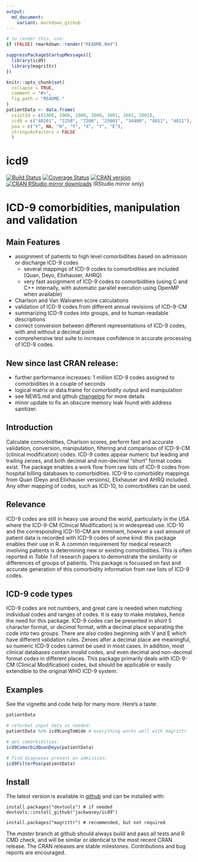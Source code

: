 ```yaml
---
output:
  md_document:
    variant: markdown_github
---
```

<!-- README.md is generated from README.Rmd. Please edit that file and render with rmarkdown::render("README.Rmd")-->
```r

# to render this, use:
if (FALSE) rmarkdown::render("README.Rmd")

suppressPackageStartupMessages({
  library(icd9)
  library(magrittr)
})

knitr::opts_chunk$set(
  collapse = TRUE,
  comment = "#>",
  fig.path = "README-"
)
patientData <- data.frame(
  visitId = c(1000, 1000, 1000, 1000, 1001, 1001, 1002),
  icd9 = c("40201", "2258", "7208", "25001", "34400", "4011", "4011"),
  poa = c("Y", NA, "N", "Y", "X", "Y", "E"),
  stringsAsFactors = FALSE
  )
```
# icd9

[![Build Status](https://travis-ci.org/jackwasey/icd9.svg?branch=master)](https://travis-ci.org/jackwasey/icd9) [![Coverage Status](https://coveralls.io/repos/jackwasey/icd9/badge.svg?branch=master)](https://coveralls.io/r/jackwasey/icd9?branch=master)
[![CRAN version](http://www.r-pkg.org/badges/version/icd9)](https://cran.r-project.org/package=icd9)
[![CRAN RStudio mirror downloads](http://cranlogs.r-pkg.org/badges/icd9)](https://cran.r-project.org/package=icd9) (RStudio mirror only)

# ICD-9 comorbidities, manipulation and validation

## Main Features

 * assignment of patients to high level comorbidities based on admission or discharge ICD-9 codes
     * several mappings of ICD-9 codes to comorbidities are included (Quan, Deyo, Elixhauser, AHRQ)
     * very fast assignment of ICD-9 codes to comorbidities (using C and C++ internally, with automatic parallel execution using OpenMP when available)
 * Charlson and Van Walvaren score calculations
 * validation of ICD-9 codes from different annual revisions of ICD-9-CM
 * summarizing ICD-9 codes into groups, and to human-readable descriptions
 * correct conversion between different representations of ICD-9 codes, with and without a decimal point
 * comprehensive test suite to increase confidence in accurate processing of ICD-9 codes.

## New since last CRAN release:
 * further performance increases: 1 million ICD-9 codes assigned to comorbidities in a couple of seconds
 * logical matrix or data.frame for comorbidity output and manipulation
 * see NEWS.md and github [changelog](https://github.com/jackwasey/icd9/commits/master) for more details
 * minor update to fix an obscure memory leak found with address sanitizer.

## Introduction

Calculate comorbidities, Charlson scores, perform fast and accurate validation, conversion, manipulation, filtering and comparison of ICD-9-CM (clinical modification) codes. ICD-9 codes appear numeric but leading and trailing zeroes, and both decimal and non-decimal "short" format codes exist. The package enables a work flow from raw lists of ICD-9 codes from hospital billing databases to comorbidities. ICD-9 to comorbidity mappings from Quan (Deyo and Elixhauser versions), Elixhauser and AHRQ included. Any other mapping of codes, such as ICD-10, to comorbidities can be used.

## Relevance

ICD-9 codes are still in heavy use around the world, particularly in the USA where the ICD-9-CM (Clinical Modification) is in widespread use. ICD-10 and the corresponding ICD-10-CM are imminent, however a vast amount of patient data is recorded with ICD-9 codes of some kind: this package enables their use in R. A common requirement for medical research involving patients is determining new or existing comorbidities. This is often reported in *Table 1* of research papers to demonstrate the similarity or differences of groups of patients. This package is focussed on fast and accurate generation of this comorbidity information from raw lists of ICD-9 codes.


## ICD-9 code types

ICD-9 codes are not numbers, and great care is needed when matching individual codes and ranges of codes. It is easy to make mistakes, hence the need for this package. ICD-9 codes can be presented in *short* 5 character format, or *decimal* format, with a decimal place separating the code into two groups. There are also codes beginning with V and E which have different validation rules. Zeroes after a decimal place are meaningful, so numeric ICD-9 codes cannot be used in most cases. In addition, most clinical databases contain invalid codes, and even decimal and non-decimal format codes in different places. This package primarily deals with ICD-9-CM (Clinical Modification) codes, but should be applicable or easily extendible to the original WHO ICD-9 system.

## Examples

See the vignette and code help for many more. Here's a taste: 

```r
patientData

# reformat input data as needed:
patientData %>% icd9LongToWide # everything works well with magrittr

# get comorbidities:
icd9ComorbidQuanDeyo(patientData)

# find diagnoses present on admission:
icd9FilterPoa(patientData)
```
## Install

The latest version is available in [github](https://github.com/jackwasey/icd9) and can be installed with:

    install.packages("devtools") # if needed
    devtools::install_github("jackwasey/icd9")

    install.packages("magrittr") # recommended, but not required

The _master_ branch at github should always build and pass all tests and R CMD check, and will be similar or identical to the most recent CRAN release. The CRAN releases are stable milestones. Contributions and bug reports are encouraged.
